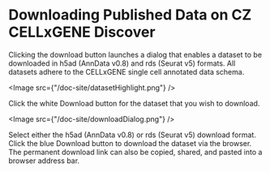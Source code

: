 # Downloading Published Data on CZ CELLxGENE Discover

Clicking the download button launches a dialog that enables a dataset to be downloaded in h5ad (AnnData v0.8) and rds (Seurat v5) formats. All datasets adhere to the CELLxGENE single cell annotated data schema.

<Image src={"/doc-site/datasetHighlight.png"} />

Click the white Download button for the dataset that you wish to download.

<Image src={"/doc-site/downloadDialog.png"} />

Select either the h5ad (AnnData v0.8) or rds (Seurat v5) download format. Click the blue Download button to download the dataset via the browser. The permanent download link can also be copied, shared, and pasted into a browser address bar.
